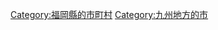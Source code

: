 {{Commonscat|Chikushino, Fukuoka}}
{{Catmore}}

{{DEFAULTSORT:Chikushino-shi}}
[[Category:福岡縣的市町村|Category:福岡縣的市町村]]
[[Category:九州地方的市|Category:九州地方的市]]